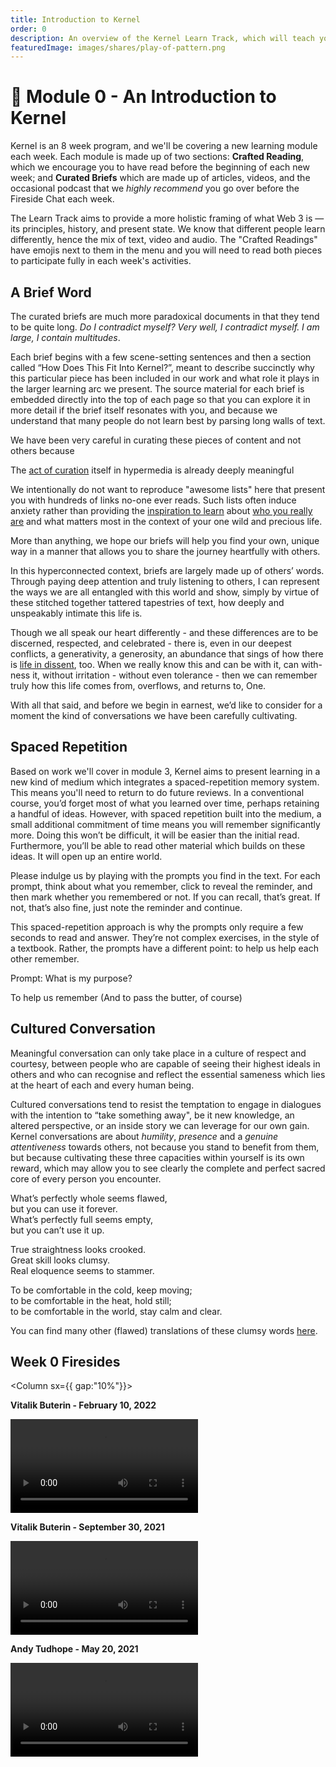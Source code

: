 ```yaml
---
title: Introduction to Kernel
order: 0
description: An overview of the Kernel Learn Track, which will teach you to think about and build a better web.
featuredImage: images/shares/play-of-pattern.png
---
```


# 🌠 Module 0 - An Introduction to Kernel

Kernel is an 8 week program, and we'll be covering a new learning module each week. 
Each module is made up of two sections: **Crafted Reading**, which we encourage you to 
have read before the beginning of each new week; and **Curated Briefs** which are made up of 
articles, videos, and the occasional podcast that we _highly recommend_ you go over before the 
Fireside Chat each week.

The Learn Track aims to provide a more holistic framing of what Web 3 is — its principles, 
history, and present state. We know that different people learn differently, hence the mix of 
text, video and audio. The "Crafted Readings" have emojis next to them in the menu and you will need 
to read both pieces to participate fully in each week's activities. 

## A Brief Word

The curated briefs are much more paradoxical documents in that they tend to be quite long. _Do I contradict myself? Very well, I contradict myself. I am large, I contain multitudes_.

Each brief begins with a few scene-setting sentences and then a section called “How Does This Fit Into Kernel?”, meant to describe succinctly why this particular piece has been included in our work and what role it plays in the larger learning arc we present. The source material for each brief is embedded directly into the top of each page so that you can explore it in more detail if the brief itself resonates with you, and because we understand that many people do not learn best by parsing long walls of text. 

We have been very careful in curating these pieces of content and not others because 

<Process>

The [act of curation](/learn/module-3/remember/#selecting-the-trail) itself in hypermedia is already deeply meaningful

We intentionally do not want to reproduce "awesome lists" here that present you with hundreds of links no-one ever reads. Such lists often induce anxiety rather than providing the [inspiration to learn](/learn/module-6/learn) about [who you really are](/learn/module-4/self-enquiry) and what matters most in the context of your one wild and precious life. 

</Process>

More than anything, we hope our briefs will help you find your own, unique way in a manner that allows you to share the journey heartfully with others.

In this hyperconnected context, briefs are largely made up of others’ words. Through paying deep attention and truly listening to others, I can represent the ways we are all entangled with this world and show, simply by virtue of these stitched together tattered tapestries of text, how deeply and unspeakably intimate this life is.

Though we all speak our heart differently - and these differences are to be discerned, respected, and celebrated - there is, even in our deepest conflicts, a generativity, a generosity, an abundance that sings of how there is [life in dissent](https://www.un-intelligible.org/projects/knowledg/22metdis.php), too. When we really know this and can be with it, can with-ness it, without irritation - without even tolerance - then we can remember truly how this life comes from, overflows, and returns to, One.

With all that said, and before we begin in earnest, we’d like to consider for a moment the kind of conversations we have been carefully cultivating.

## Spaced Repetition

Based on work we'll cover in module 3, Kernel aims to present learning in a new kind of medium which integrates a spaced-repetition memory system. This means you'll need to return to do future reviews. In a conventional course, you’d forget most of what you learned over time, perhaps retaining a handful of ideas. However, with spaced repetition built into the medium, a small additional commitment of time means you will remember significantly more. Doing this won’t be difficult, it will be easier than the initial read. Furthermore, you’ll be able to read other material which builds on these ideas. It will open up an entire world.

Please indulge us by playing with the prompts you find in the text. For each prompt, think about what you remember, click to reveal the reminder, and then mark whether you remembered or not. If you can recall, that’s great. If not, that’s also fine, just note the reminder and continue.

This spaced-repetition approach is why the prompts only require a few seconds to read and answer. They’re not complex exercises, in the style of a textbook. Rather, the prompts have a different point: to help us help each other remember.

<Flash>

<Card>

Prompt: What is my purpose?

To help us remember (And to pass the butter, of course)

</Card>

</Flash>

## Cultured Conversation

Meaningful conversation can only take place in a culture of respect and courtesy, between people 
who are capable of seeing their highest ideals in others and who can recognise and reflect the 
essential sameness which lies at the heart of each and every human being. 

Cultured conversations tend to resist the temptation to engage in dialogues with the intention to “take something away", be it new knowledge, an altered perspective, or an inside story we can leverage for our own gain. Kernel conversations are about *humility*, *presence* and a *genuine attentiveness* towards others, not because you stand to benefit from them, but because cultivating these three capacities within yourself is its own reward, which may allow you to see clearly the complete and perfect sacred core of every person you encounter.

What’s perfectly whole seems flawed,  
but you can use it forever.  
What’s perfectly full seems empty,  
but you can’t use it up.  
  
True straightness looks crooked.  
Great skill looks clumsy.  
Real eloquence seems to stammer.  
  
To be comfortable in the cold, keep moving;  
to be comfortable in the heat, hold still;  
to be comfortable in the world, stay calm and clear. 

You can find many other (flawed) translations of these clumsy words [here](https://ttc.tasuki.org/display:Code:gff,sm,jhmd,jc,rh/section:45).

## Week 0 Firesides

<Column sx={{ gap:"10%"}}>

<Box>

**Vitalik Buterin - February 10, 2022**

<Video src="https://www.youtube-nocookie.com/embed/Sgu3WFusS98?start=232" />

</Box>

<Box>

**Vitalik Buterin - September 30, 2021**

<Video src="https://www.youtube-nocookie.com/embed/zUnoKcDCnx4?start=406" />

</Box>

<Box>

**Andy Tudhope - May 20, 2021**

<Video src="https://www.youtube-nocookie.com/embed/6uVcpfVvB3c?start=325" />

</Box>

</Column>
